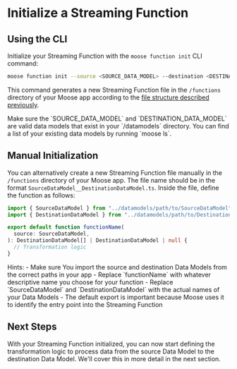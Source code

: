 
# Initialize a Streaming Function

## Using the CLI

Initialize your Streaming Function with the `moose function init` CLI command:

```bash filename="Terminal" copy
moose function init --source <SOURCE_DATA_MODEL> --destination <DESTINATION_DATA_MODEL>
```

This command generates a new Streaming Function file in the `/functions` directory of your Moose app according to the [file structure described previously](../process-data).

<Callout type="warning">
  Make sure the `SOURCE_DATA_MODEL` and `DESTINATION_DATA_MODEL` are valid data
  models that exist in your `/datamodels` directory. You can find a list of your
  existing data models by running `moose ls`.
</Callout>

## Manual Initialization

You can alternatively create a new Streaming Function file manually in the `/functions` directory of your Moose app. The file name should be in the format `SourceDataModel__DestinationDataModel.ts`.
Inside the file, define the function as follows:

```ts filename="/functions/SourceDataModel__DestinationDataModel.ts" copy
import { SourceDataModel } from "../datamodels/path/to/SourceDataModel";
import { DestinationDataModel } from "../datamodels/path/to/DestinationDataModel";

export default function functionName(
  source: SourceDataModel,
): DestinationDataModel[] | DestinationDataModel | null {
  // Transformation logic
}
```

<Callout>
  Hints: - Make sure You import the source and destination Data Models from the
  correct paths in your app - Replace `functionName` with whatever descriptive
  name you choose for your function - Replace `SourceDataModel` and
  `DestinationDataModel` with the actual names of your Data Models - The default
  export is important because Moose uses it to identify the entry point into the
  Streaming Function
  <br />
</Callout>

## Next Steps

With your Streaming Function initialized, you can now start defining the transformation logic to process data from the source Data Model to the destination Data Model. We'll cover this in more detail in the next section.
